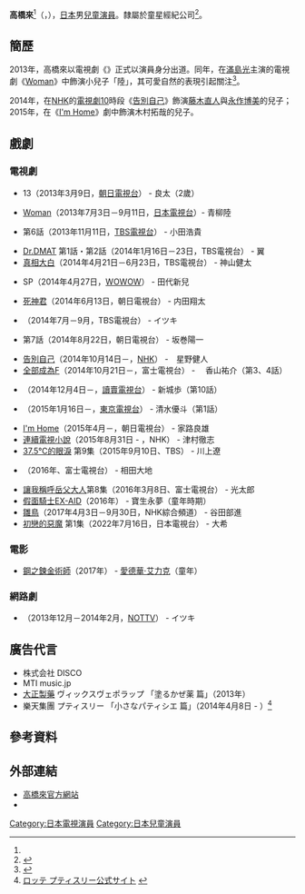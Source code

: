 {{藝人
| 類型= 童星
| 外文名 = {{lang|ja|髙橋 來<ref name="姓氏">高橋來的姓氏正確用字為「髙」，但一般為了使用方便，常表示為「高」。</ref><br/>（たかはし らい）}}
| 羅馬拼音 = Takahashi Rai
| 暱稱 = 
| 图片 = 
| 國籍 = {{JPN}}
| 出生日期 = {{birth_date_and_age|2009|2|4}}
| 出生地點 = 
| 職業 = [[演員|演員]]
| 活躍年代 = 2013年至今
| 代表作 = 2013年《[[Woman_(電視劇)|Woman]]》
| 出道作 = 
| 經紀公司 = {{link-ja|THEATRE ACADEMY|テアトルアカデミー}}
| 官方網站 = {{URL|http://www.theatre.co.jp/talent/6820.html|高橋來官方網站}}
}}
'''高橋來'''<ref name="姓氏"/>（{{lang-ja|髙橋來}}，{{bd|2009年|2月4日}}），[[日本|日本]]男[[兒童演員|兒童演員]]。隸屬於{{link-ja|THEATRE ACADEMY|テアトルアカデミー}}童星經紀公司<ref>{{Cite web |url=http://www.allcinema.net/prog/show_p.php?num_p=918692&ct= |title=高橋來allcinema profile |accessdate=2014-10-29 |archive-date=2014-11-07 |archive-url=https://web.archive.org/web/20141107122914/http://www.allcinema.net/prog/show_p.php?num_p=918692&ct= |dead-url=no }}</ref>。

== 簡歷 ==
2013年，高橋來以電視劇《{{link-ja|檢事・朝日奈耀子|検事・朝日奈耀子}}》正式以演員身分出道。同年，在[[滿島光|滿島光]]主演的電視劇《[[Woman_(電視劇)|Woman]]》中飾演小兒子「陸」，其可愛自然的表現引起關注<ref>{{Cite web |url=http://astand.asahi.com/magazine/wrculture/2013091300007.html |title=『Woman』の子役、高橋來くんと鈴木梨央ちゃんがすご過ぎた夏 |access-date=2014-10-29 |archive-url=https://web.archive.org/web/20141029081617/http://astand.asahi.com/magazine/wrculture/2013091300007.html |archive-date=2014-10-29 |dead-url=yes }}</ref>。

2014年，在[[NHK|NHK]]的[[電視劇10|電視劇10]]時段《[[告別自己|告別自己]]》飾演[[藤木直人|藤木直人]]與[[永作博美|永作博美]]的兒子；2015年，在《[[I'm_Home|I'm Home]]》劇中飾演木村拓哉的兒子。

== 戲劇 ==
=== 電視劇 ===
* {{link-ja|檢事・朝日奈耀子|検事・朝日奈耀子}}13（2013年3月9日，[[朝日電視台|朝日電視台]]） - 良太（2歲）
* [[Woman_(電視劇)|Woman]]（2013年7月3日－9月11日，[[日本電視台|日本電視台]]）- 青柳陸
* {{link-ja|刑警的眼神|刑事のまなざし#テレビドラマ}} 第6話（2013年11月11日，[[TBS電視台|TBS電視台]]） - 小田浩貴 
* [[Dr.DMAT|Dr.DMAT]] 第1話・第2話（2014年1月16日－23日，TBS電視台） - 翼 
* [[真相大白|真相大白]]（2014年4月21日－6月23日，TBS電視台） - 神山健太 
* {{link-ja|潘朵拉～永遠的命|パンドラ (テレビドラマ)#パンドラ〜永遠の命〜|潘朵拉～永遠的命}}SP（2014年4月27日，[[WOWOW|WOWOW]]） - 田代新兒 
* [[死神君|死神君]]（2014年6月13日，朝日電視台） - 内田翔太 
* {{link-ja|我們都是死人|僕らはみんな死んでいる♪}}（2014年7月－9月，TBS電視台） - イツキ 
* {{link-ja|匿名探偵|匿名探偵#第2期}} 第7話（2014年8月22日，朝日電視台） - 坂巻陽一 
* [[告別自己|告別自己]]（2014年10月14日－，[[NHK|NHK]]） -　星野健人 
* [[全部成為F#電視劇|全部成為F]]（2014年10月21日－，富士電視台） -　 香山祐介（第3、4話）
* {{link-ja|辯護師新人王|特攻事務員ミノワ}}（2014年12月4日－，[[讀賣電視台|讀賣電視台]]） - 新城歩（第10話）
* {{link-ja|保育偵探25時～花咲慎一郎無法睡眠!!～|花咲慎一郎シリーズ}}（2015年1月16日－，[[東京電視台|東京電視台]]） - 清水優斗（第1話）
* [[I'm_Home|I'm Home]]（2015年4月－，朝日電視台） - 家路良雄
* [[連續電視小說|連續電視小說]]（2015年8月31日 - ，NHK） - 津村徹志
* [[37.5℃的眼淚|37.5℃的眼淚]] 第9集（2015年9月10日、TBS） - 川上遼
* {{link-ja|暴风雨之泪|嵐の涙〜私たちに明日はある〜}}（2016年、富士電視台） - 相田大地
* [[讓我稱呼岳父大人|讓我稱呼岳父大人]]第8集（2016年3月8日、富士電視台） - 光太郎
* [[假面騎士EX-AID|假面騎士EX-AID]]（2016年） - 寶生永夢（童年時期）
* [[雛鳥_(連續劇)|雛鳥]]（2017年4月3日－9月30日，NHK綜合頻道） - 谷田部進
* [[初戀的惡魔|初戀的惡魔]] 第1集（2022年7月16日，日本電視台） - 大希

=== 電影 ===
* [[鋼之鍊金術師_(2017年電影)|鋼之鍊金術師]]（2017年） - [[愛德華·艾力克|愛德華·艾力克]]（童年）

=== 網路劇 ===
* {{link-ja|我們都是死人|僕らはみんな死んでいる♪}}（2013年12月－2014年2月，[[NOTTV|NOTTV]]） - イツキ

== 廣告代言 ==
* 株式会社 DISCO
* MTI music.jp
* [[大正製藥|大正製藥]] ヴィックスヴェポラップ 「塗るかぜ薬 篇」（2013年）
* 樂天集團 プティスリー 「小さなパティシエ 篇」（2014年4月8日 - ）<ref>[http://www.lotte.co.jp/products/brand/petisserie/ ロッテ プティスリー公式サイト] {{webarchive|url=https://web.archive.org/web/20140628015511/http://lotte.co.jp/products/brand/petisserie/ |date=2014-06-28 }}</ref>

== 參考資料 ==
{{Reflist}}

== 外部連結 ==
* [https://www.theatre.co.jp/talent/3241896b81144bb43c2a60f5c32c0b68 高橋來官方網站] {{Wayback|url=https://www.theatre.co.jp/talent/3241896b81144bb43c2a60f5c32c0b68 |date=20180918091031 }}
*{{Instagram}}

{{DEFAULTSORT:Takahashi Rai}}
[[Category:日本電視演員|Category:日本電視演員]]
[[Category:日本兒童演員|Category:日本兒童演員]]